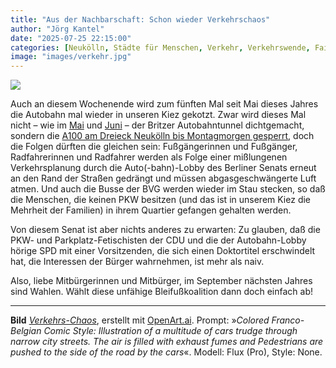 ```yaml
---
title: "Aus der Nachbarschaft: Schon wieder Verkehrschaos"
author: "Jörg Kantel"
date: "2025-07-25 22:15:00"
categories: [Neukölln, Städte für Menschen, Verkehr, Verkehrswende, Failed State Berlin]
image: "images/verkehr.jpg"
---
```


[![](images/verkehr-b.jpg)](https://www.flickr.com/photos/schockwellenreiter/54600538825/)

Auch an diesem Wochenende wird zum fünften Mal seit Mai dieses Jahres die Autobahn mal wieder in unseren Kiez gekotzt. Zwar wird dieses Mal nicht -- wie im [Mai](https://kantel.github.io/posts/2025050702_verkehrschaos_im_kiez/) und [Juni](https://kantel.github.io/posts/2025060701_verkehrschaos_ii/) -- der Britzer Autobahntunnel dichtgemacht, sondern die [A100 am Dreieck Neukölln bis Montagmorgen gesperrt](https://www.rbb24.de/panorama/beitrag/2025/07/a100-autobahn-dreieck-neokoelln-berlin-gesperrt.html), doch die Folgen dürften die gleichen sein: Fußgängerinnen und Fußgänger, Radfahrerinnen und Radfahrer werden als Folge einer mißlungenen Verkehrsplanung durch die Auto(-bahn)-Lobby des Berliner Senats erneut an den Rand der Straßen gedrängt und müssen abgasgeschwängerte Luft atmen. Und auch die Busse der BVG werden wieder im Stau stecken, so daß die Menschen, die keinen PKW besitzen (und das ist in unserem Kiez die Mehrheit der Familien) in ihrem Quartier gefangen gehalten werden.

Von diesem Senat ist aber nichts anderes zu erwarten: Zu glauben, daß die PKW- und Parkplatz-Fetischisten der CDU und die der Autobahn-Lobby hörige SPD mit einer Vorsitzenden, die sich einen Doktortitel erschwindelt hat, die Interessen der Bürger wahrnehmen, ist mehr als naiv.

Also, liebe Mitbürgerinnen und Mitbürger, im September nächsten Jahres sind Wahlen. Wählt diese unfähige Bleifußkoalition dann doch einfach ab!

---

**Bild** *[Verkehrs-Chaos](https://www.flickr.com/photos/schockwellenreiter/54600538825/)*, erstellt mit [OpenArt.ai](https://openart.ai/home). Prompt: »*Colored Franco-Belgian Comic Style: Illustration of a multitude of cars trudge through narrow city streets. The air is filled with exhaust fumes and Pedestrians are pushed to the side of the road by the cars*«. Modell: Flux (Pro), Style: None.